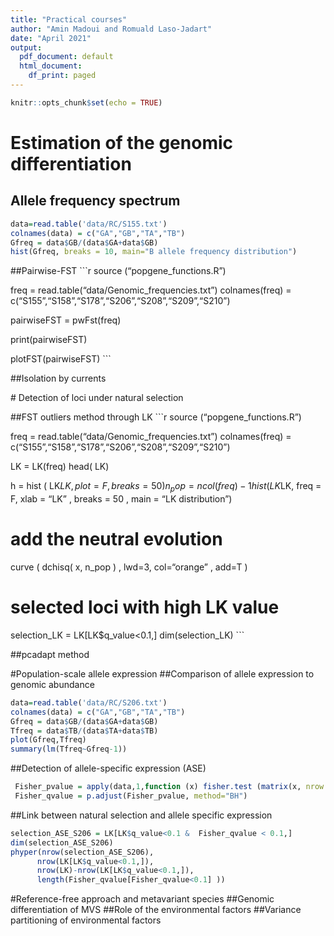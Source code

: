 ```yaml
---
title: "Practical courses"
author: "Amin Madoui and Romuald Laso-Jadart"
date: "April 2021"
output:
  pdf_document: default
  html_document:
    df_print: paged
---
```


```r
knitr::opts_chunk$set(echo = TRUE)
```

#   Estimation of the genomic differentiation
##    Allele frequency spectrum

 ```r
 data=read.table('data/RC/S155.txt')
 colnames(data) = c("GA","GB","TA","TB")
 Gfreq = data$GB/(data$GA+data$GB)
 hist(Gfreq, breaks = 10, main="B allele frequency distribution")
 ```
 ##Pairwise-FST
 ```r
source ("popgene_functions.R")
 
freq = read.table("data/Genomic_frequencies.txt")
colnames(freq) = c("S155","S158","S178","S206","S208","S209","S210")

pairwiseFST = pwFst(freq)

print(pairwiseFST)
 
plotFST(pairwiseFST)
 ```
 
 ##Isolation by currents   
 
 
 # Detection of loci under natural selection
 
 ##FST outliers method through LK
  ```r
source ("popgene_functions.R")
 
freq = read.table("data/Genomic_frequencies.txt")
colnames(freq) = c("S155","S158","S178","S206","S208","S209","S210")

LK = LK(freq)
head( LK)

h = hist ( LK$LK , plot = F, breaks = 50 )
n_pop = ncol(freq)-1
hist ( LK$LK, freq = F, xlab = "LK" , breaks = 50 , main = "LK distribution")

# add the neutral evolution
curve ( dchisq( x, n_pop ) , lwd=3, col="orange" , add=T )

# selected loci with high LK value
selection_LK = LK[LK$q_value<0.1,]
dim(selection_LK)
 ```
 
 ##pcadapt method
 
 #Population-scale allele expression
 ##Comparison of allele expression to genomic abundance
 
  ```r
 data=read.table('data/RC/S206.txt')
 colnames(data) = c("GA","GB","TA","TB")
 Gfreq = data$GB/(data$GA+data$GB)
 Tfreq = data$TB/(data$TA+data$TB)
 plot(Gfreq,Tfreq)
 summary(lm(Tfreq~Gfreq-1))
 ```
 ##Detection of allele-specific expression (ASE)
 
 ```r
  Fisher_pvalue = apply(data,1,function (x) fisher.test (matrix(x, nrow = 2))$p.value)
  Fisher_qvalue = p.adjust(Fisher_pvalue, method="BH")
 ```
 ##Link between natural selection and allele specific expression
 
  ```r
  selection_ASE_S206 = LK[LK$q_value<0.1 &  Fisher_qvalue < 0.1,] 
  dim(selection_ASE_S206)
  phyper(nrow(selection_ASE_S206), 
        nrow(LK[LK$q_value<0.1,]),
        nrow(LK)-nrow(LK[LK$q_value<0.1,]),
        length(Fisher_qvalue[Fisher_qvalue<0.1] ))
  
 ```
 #Reference-free approach and metavariant species
 ##Genomic differentiation of MVS
 ##Role of the environmental factors
 ##Variance partitioning of environmental factors



